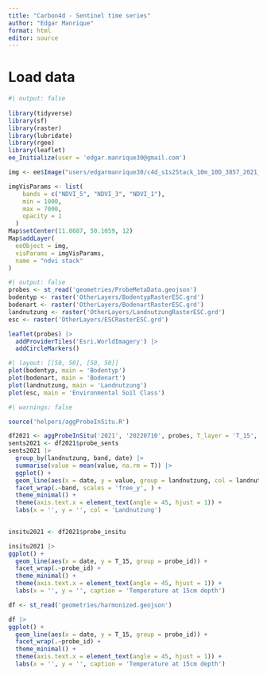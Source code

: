 ```yaml
---
title: "Carbon4d - Sentinel time series"
author: "Edgar Manrique"
format: html
editor: source
---
```


# Load data

```r
#| output: false
  
library(tidyverse)
library(sf)
library(raster)
library(lubridate)
library(rgee)
library(leaflet)
ee_Initialize(user = 'edgar.manrique30@gmail.com')
```

```r
img <- ee$Image("users/edgarmanrique30/c4d_s1s2Stack_10m_10D_3857_2021_20220710")

imgVisParams <- list(
    bands = c("NDVI_5", "NDVI_3", "NDVI_1"),
    min = 1000,
    max = 7000,
    opacity = 1
  )
Map$setCenter(11.8687, 50.1059, 12)
Map$addLayer(
  eeObject = img,
  visParams = imgVisParams,
  name = "ndvi stack"
)
```

```r
#| output: false
probes <- st_read('geometries/ProbeMetaData.geojson')
bodentyp <- raster('OtherLayers/BodentypRasterESC.grd')
bodenart <- raster('OtherLayers/BodenartRasterESC.grd')
landnutzung <- raster('OtherLayers/LandnutzungRasterESC.grd')
esc <- raster('OtherLayers/ESCRasterESC.grd')
```

```r
leaflet(probes) |> 
  addProviderTiles('Esri.WorldImagery') |> 
  addCircleMarkers() 
```


```r
#| layout: [[50, 50], [50, 50]]
plot(bodentyp, main = 'Bodentyp')
plot(bodenart, main = 'Bodenart')
plot(landnutzung, main = 'Landnutzung')
plot(esc, main = 'Environmental Soil Class')
```



```r
#| warnings: false

source('helpers/aggProbeInSitu.R')

df2021 <- aggProbeInSitu('2021', '20220710', probes, T_layer = 'T_15', M_layer = 'M_15')
sents2021 <- df2021$probe_sents
sents2021 |> 
  group_by(landnutzung, band, date) |> 
  summarise(value = mean(value, na.rm = T)) |> 
  ggplot() +
  geom_line(aes(x = date, y = value, group = landnutzung, col = landnutzung)) +
  facet_wrap(.~band, scales = 'free_y', ) +
  theme_minimal() + 
  theme(axis.text.x = element_text(angle = 45, hjust = 1)) +
  labs(x = '', y = '', col = 'Landnutzung')
  
```



```r
insitu2021 <- df2021$probe_insitu

insitu2021 |> 
ggplot() +
  geom_line(aes(x = date, y = T_15, group = probe_id)) + 
  facet_wrap(.~probe_id) +
  theme_minimal() + 
  theme(axis.text.x = element_text(angle = 45, hjust = 1)) +
  labs(x = '', y = '', caption = 'Temperature at 15cm depth')
```
```r
df <- st_read('geometries/harmonized.geojson')

df |> 
ggplot() +
  geom_line(aes(x = date, y = T_15, group = probe_id)) + 
  facet_wrap(.~probe_id) +
  theme_minimal() + 
  theme(axis.text.x = element_text(angle = 45, hjust = 1)) +
  labs(x = '', y = '', caption = 'Temperature at 15cm depth')
```




